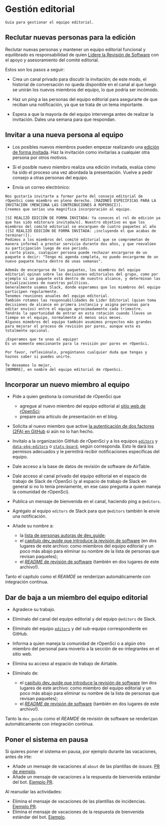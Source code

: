 # Gestión editorial  {#editorialmanagement}

```block
Guía para gestionar el equipo editorial.
```

## Reclutar nuevas personas para la edición {#recruiting-new-editors}

Reclutar nuevas personas y mantener un equipo editorial funcional y equilibrado es responsabilidad de quien [Lidere la Revisión de Software](https://ropensci.org/about/#team) con el apoyo y asesoramiento del comité editorial.

Estos son los pasos a seguir:

- Crea un canal privado para discutir la invitación; de este modo, el historial de conversación no queda disponible en el canal al que luego se unirán los nuevos miembros del equipo, lo que podría ser incómodo.

- Haz un *ping* a las personas del equipo editorial para asegurarte de que reciban una notificación, ya que se trata de un tema importante.

- Espera a que la mayoría de del equipo intervenga antes de realizar la invitación. Dales una semana para que respondan.

## Invitar a una nueva persona al equipo {#inviting-a-new-editor}

- Los posibles nuevos miembros pueden empezar realizando una [edición de forma invitada](#guesteditor).
  Haz la invitación como invitarías a cualquier otra persona por otros motivos.

- Si el posible nuevo miembro realiza una edición invitada, evalúa cómo ha sido el proceso una vez abordada la presentación. Vuelve a pedir consejo a otras personas del equipo.

- Envía un correo electrónico:

```
Nos gustaría invitarte a formar parte del consejo editorial de rOpenSci como miembro en pleno derecho. [RAZONES ESPECÍFICAS PARA LA INVITACIÓN (MENCIONA LAS CONTRIBUCIONES A ROPENSCI)]. 
Creemos que serías una magnífica incorporación al equipo.

[SI REALIZÓ EDICIÓN DE FORMA INVITADA: Ya conoces el rol de edición ya que has sido editora/o invitada/o]. Nuestro objetivo es que los miembros del comité editorial se encarguen de cuatro paquetes al año ([SI REALIZÓ EDICIÓN DE FORMA INVITADA: ¡incluyendo el que acabas de terminar!]).  
Pedimos a los miembros del comité editorial que se comprometan de manera informal a prestar servicio durante dos años, y que reevalúen su participación luego de ese periodo.
A corto plazo, cualquier persona puede rechazar encargarse de un paquete o decir: "Tengo mi agenda completa, no puedo encargarme de un nuevo paquete hasta dentro de unas semanas".

Además de encargarse de los paquetes, los miembros del equipo editorial opinan sobre las decisiones editoriales del grupo, como por ejemplo si un paquete está dentro de nuestro alcance, y determinan las actualizaciones de nuestras políticas. 
Generalmente usamos Slack, donde esperamos que los miembros del equipo participen regularmente. 
Tenemos reuniones anuales del equipo editorial.  
También rotamos las responsabilidades de Lider Editorial (quien toma decisiones de alcance en primera instancia y asigna personas para editar envíos) entre el equipo aproximadamente cada trimestre. 
Tendrás la oportunidad de entrar en esta rotación cuando lleves un tiempo en el equipo, normalmente al menos seis meses. 
Algunos mimebros del equipo también asumimos proyectos más grandes para mejorar el proceso de revisión por pares, aunque esto es totalmente opcional. 

¡Esperamos que te unas al equipo!  
Es un momento emocionante para la revisión por pares en rOpenSci.

Por favor, reflexiónalo, pregúntanos cualquier duda que tengas y haznos saber si puedes unirte.

Te deseamos lo mejor,
[NOMBRE], en nombre del equipo editorial de rOpenSci.
```

## Incorporar un nuevo miembro al equipo {#onboarding-a-new-editor}

- Pide a quien gestiona la comunidad de rOpenSci que
  
  - agregue al nuevo miembro del equipo editorial al [sitio web de rOpenSci](https://github.com/ropensci/roweb3/#team-member);
  - prepare una artículo de presentación en el blog.

- Solicita al nuevo miembro que active [la autenticación de dos factores (2FA) en GitHub](https://docs.github.com/en/authentication/securing-your-account-with-two-factor-authentication-2fa) si aún no lo han hecho.

- Invítalo a la organización GitHub de rOpenSci y a los equipos [`editors`](https://github.com/orgs/ropensci/teams/editors) y  [`data-pkg-editors`](https://github.com/orgs/ropensci/teams/data-pkg-editors) o [`stats-board`](https://github.com/orgs/ropensci/teams/stats-board), según corresponda. Esto le dará los permisos adecuados y le permitirá recibir notificaciones específicas del equipo.

- Dale acceso a la base de datos de revisión de software de AirTable.

- Dale acceso al canal privado del equipo editorial en el espacio de trabajo de Slack de rOpenSci (y al espacio de trabajo de Slack en general si no lo tenía previamente, en ese caso pregunta a quien maneja la comunidad de rOpenSci).

- Publica un mensaje de bienvenida en el canal, haciendo ping a `@editors`.

- Agrégalo al equipo `editors` de Slack para que `@editors` también le envíe una notificación.

- Añade su nombre a:
  
  - la [lista de personas autoras de dev\_guide](https://github.com/ropensci/dev_guide/blob/main/index.Rmd);
  - el [capítulo dev\_guide que introduce la revisión de software](https://github.com/ropensci/dev_guide/blob/main/softwarereview_intro.Rmd) (en dos lugares de este archivo: como miembros del equipo editorial y un poco más abajo para eliminar su nombre de la lista de personas que revisan paquetes);
  - el [*README* de revisión de software](https://github.com/ropensci/software-review/blob/main/README.Rmd) (también en dos lugares de este archivo!).

Tanto el capítulo como el *REAMDE*  se renderizan automáticamente con integración continua.

## Dar de baja a un miembro del equipo editorial {#offboarding-an-editor}

- Agradece su trabajo.

- Elimínalo del canal del equipo editorial y del equipo `@editors` de Slack.

- Elimínalo del equipo [`editors`](https://github.com/orgs/ropensci/teams/editors/members) y del sub-equipo correspondiente en GitHub.

- Informa a quien maneja la comunidad de rOpenSci o a algún otro miembro del personal para moverlo a la sección de ex-integrantes en el sitio web.

- Elimina su acceso al espacio de trabajo de Airtable.

- Elimínalo de:
  
  - el [capítulo dev\_guide que introduce la revisión de software](https://github.com/ropensci/dev_guide/blob/main/softwarereview_intro.Rmd) (en dos lugares de este archivo: como miembro del equipo editorial y un poco más abajo para eliminar su nombre de la lista de personas que revisan paquetes);
  - el [*README* de revisión de software](https://github.com/ropensci/software-review/blob/main/README.Rmd) (también en dos lugares de este archivo!).

Tanto la `dev_guide` como el *REAMDE* de revisión de software se renderizan automáticamente con integración continua.

## Poner el sistema en pausa {#vacation}

Si quieres poner el sistema en pausa, por ejemplo durante las vacaciones, antes de irte:

- Añade un mensaje de vacaciones al `about` de las plantillas de _issues_. [PR de ejemplo](https://github.com/ropensci/software-review/pull/679/files).
- Añade un mensaje de vacaciones a la respuesta de bienvenida estándar del bot. [Ejemplo PR](https://github.com/ropensci-org/buffy/pull/108).

Al reanudar las actividades:

- Elimina el mensaje de vacaciones de las plantillas de incidencias. [Ejemplo PR](https://github.com/ropensci/software-review/pull/680).
- Elimina el mensaje de vacaciones de la respuesta de bienvenida estándar del bot. [Ejemplo](https://github.com/ropensci-org/buffy/commit/500cfa07ca9dbaa138ca63eb255996e6f7331088).
